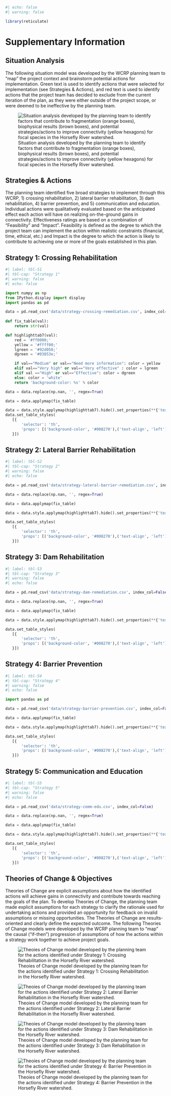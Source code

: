 ```r
#| echo: false
#| warning: false

library(reticulate)
```

<!-- # Horsefly River Watershed Secwepemcúl’ecw Connectivity Restoration Plan: 2021 - 2040 {-} -->

# Supplementary Information {-}

## Situation Analysis {-}

The following situation model was developed by the WCRP planning team to “map” the project context and brainstorm potential actions for implementation. Green text is used to identify actions that were selected for implementation (see Strategies & Actions), and red text is used to identify actions that the project team has decided to exclude from the current iteration of the plan, as they were either outside of the project scope, or were deemed to be ineffective by the planning team. 

![Situation analysis developed by the planning team to identify factors that contribute to fragmentation (orange boxes), biophysical results (brown boxes), and potential strategies/actions to improve connectivity (yellow hexagons) for focal species in the Horsefly River watershed.](images/situation-analysis.png){#fig-sitan}

## Strategies & Actions {-}

The planning team identified five broad strategies to implement through this WCRP, 1) crossing rehabilitation, 2) lateral barrier rehabilitation, 3) dam rehabilitation, 4) barrier prevention, and 5) communication and education. Individual actions were qualitatively evaluated based on the anticipated effect each action will have on realizing on-the-ground gains in connectivity. Effectiveness ratings are based on a combination of "Feasibility" and "Impact". Feasibility is defined as the degree to which the project team can implement the action within realistic constraints (financial, time, ethical, etc.) and Impact is the degree to which the action is likely to contribute to achieving one or more of the goals established in this plan.

## Strategy 1: Crossing Rehabilitation {-}
```python
#| label: tbl-S1
#| tbl-cap: "Strategy 1"
#| warning: false
#| echo: false

import numpy as np
from IPython.display import display
import pandas as pd

data = pd.read_csv('data/strategy-crossing-remediation.csv', index_col=False, skip_blank_lines=False )
 
def fix_table(val):
    return str(val)

def highlighttab7(val):
    red = '#ff0000;'
    yellow = '#ffff00;'
    lgreen = '#92d050;'
    dgreen = '#03853e;'

    if val=="Medium" or val=="Need more information": color = yellow
    elif val=="Very high" or val=="Very effective" : color = lgreen
    elif val =="High" or val=="Effective": color = dgreen
    else: color = 'white'
    return 'background-color: %s' % color

data = data.replace(np.nan, '', regex=True)

data = data.applymap(fix_table)

data = data.style.applymap(highlighttab7).hide().set_properties(**{'text-align': 'left'})
data.set_table_styles(
   [{
       'selector': 'th',
       'props': [('background-color', '#008270'),('text-align', 'left')]
   }])

```


## Strategy 2: Lateral Barrier Rehabilitation {-}
```python
#| label: tbl-S2
#| tbl-cap: "Strategy 2"
#| warning: false
#| echo: false

data = pd.read_csv('data/strategy-lateral-barrier-remediation.csv', index_col=False)

data = data.replace(np.nan, '', regex=True)

data = data.applymap(fix_table)

data = data.style.applymap(highlighttab7).hide().set_properties(**{'text-align': 'left'})

data.set_table_styles(
   [{
       'selector': 'th',
       'props': [('background-color', '#008270'),('text-align', 'left')]
   }])

```


## Strategy 3: Dam Rehabilitation {-}
```python
#| label: tbl-S3
#| tbl-cap: "Strategy 3"
#| warning: false
#| echo: false

data = pd.read_csv('data/strategy-dam-remediation.csv', index_col=False)

data = data.replace(np.nan, '', regex=True)

data = data.applymap(fix_table)

data = data.style.applymap(highlighttab7).hide().set_properties(**{'text-align': 'left'})

data.set_table_styles(
   [{
       'selector': 'th',
       'props': [('background-color', '#008270'),('text-align', 'left')]
   }])

```


## Strategy 4: Barrier Prevention {-}
```python
#| label: tbl-S4
#| tbl-cap: "Strategy 4"
#| warning: false
#| echo: false

import pandas as pd

data = pd.read_csv('data/strategy-barrier-prevention.csv', index_col=False)

data = data.applymap(fix_table)

data = data.style.applymap(highlighttab7).hide().set_properties(**{'text-align': 'left'})

data.set_table_styles(
   [{
       'selector': 'th',
       'props': [('background-color', '#008270'),('text-align', 'left')]
   }])

```

## Strategy 5: Communication and Education {-}
```python
#| label: tbl-S5
#| tbl-cap: "Strategy 5"
#| warning: false
#| echo: false

data = pd.read_csv('data/strategy-comm-edu.csv', index_col=False)

data = data.replace(np.nan, '', regex=True)

data = data.applymap(fix_table)

data = data.style.applymap(highlighttab7).hide().set_properties(**{'text-align': 'left'})

data.set_table_styles(
   [{
       'selector': 'th',
       'props': [('background-color', '#008270'),('text-align', 'left')]
   }])
```

## Theories of Change & Objectives {-}

Theories of Change are explicit assumptions about how the identified actions will achieve gains in connectivity and contribute towards reaching the goals of the plan. To develop Theories of Change, the planning team made explicit assumptions for each strategy to clarify the rationale used for undertaking actions and provided an opportunity for feedback on invalid assumptions or missing opportunities. The Theories of Change are results-oriented and clearly define the expected outcome. The following Theories of Change models were developed by the WCRP planning team to “map” the causal (“if-then”) progression of assumptions of how the actions within a strategy work together to achieve project goals. 

![Theoies of Change model developed by the planning team for the actions identified under Strategy 1: Crossing Rehabilitation in the Horsefly River watershed.](images/flowchart-crossing-rem.png){#fig-stra1}

![Theoies of Change model developed by the planning team for the actions identified under Strategy 2: Lateral Barrier Rehabilitation in the Horsefly River watershed.](images/flowchart-lat-bar-rem.png){#fig-stra2}

![Theoies of Change model developed by the planning team for the actions identified under Strategy 3: Dam Rehabilitation in the Horsefly River watershed.](images/flowchart-dam-rem.png){#fig-stra3}

![Theoies of Change model developed by the planning team for the actions identified under Strategy 4: Barrier Prevention in the Horsefly River watershed.](images/flowchart-bar-prevent.png){#fig-stra4}
